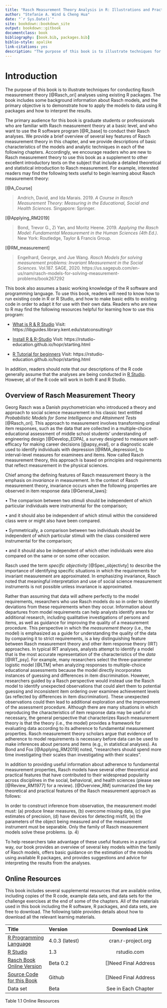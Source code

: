 ```yaml
--- 
title: "Rasch Measurement Theory Analysis in R: Illustrations and Practical Guidance for Researchers and Practitioners"
author: "Stefanie A. Wind & Cheng Hua"
date: "`r Sys.Date()`"
site: bookdown::bookdown_site
output: bookdown::gitbook
documentclass: book
bibliography: [book.bib, packages.bib]
biblio-style: apalike
link-citations: yes
description: "The purpose of this book is to illustrate techniques for conducting Rasch measurement theory analyses using existing R packages. The book includes some background information about Rasch models, and the primary objective is to demonstrate how to apply the models to data using existing R packages and how to interpret the results. The intended audience for this book is graduate students or professionals who have a basic familiarity with Rasch measurement theory and who have a basic working knowledge of the R software."
---
```


# Introduction

  The purpose of this book is to illustrate techniques for conducting Rasch measurement theory [@Rasch_ori] analyses using existing R packages. The book includes some background information about Rasch models, and the primary objective is to demonstrate how to apply the models to data using R packages and how to interpret the results.

  The primary audience for this book is graduate students or professionals who are familiar with Rasch measurement theory at a basic level, and who want to use the R software program [@R_base] to conduct their Rasch analyses. We provide a brief overview of several key features of Rasch measurement theory in this chapter, and we provide descriptions of basic characteristics of the models and analytic techniques in each of the following chapters. Accordingly, we encourage readers who are new to Rasch measurement theory to use this book as a supplement to other excellent introductory texts on the subject that include a detailed theoretical and statistical introduction to Rasch measurement. For example, interested readers may find the following texts useful to begin learning about Rasch measurement theory:

[@A_Course]

> Andrich, David, and Ida Marais. 2019. *A Course in Rasch Measurement Theory: Measuring in the Educational, Social and Health Sciences.* Singapore: Springer. 

[@Applying_RM2019]

> Bond, Trevor G., Zi Yan, and Moritz Heene. 2019. *Applying the Rasch Model: Fundamental Measurement in the Human Sciences (4th Ed.)*. New York: Routledge, Taylor & Francis Group.   

[@RM_measurement]

> Engelhard, George, and Jue Wang. *Rasch Models for solving measurement problems: Invariant Measurement in the Social Sciences.* Vol.187. SAGE, 2020.  https://us.sagepub.com/en-us/nam/rasch-models-for-solving-measurement-problems/book267292

This book also assumes a basic working knowledge of the R software and programming language. To use this book, readers will need to know how to run existing code in R or R Studio, and how to make basic edits to existing code in order to adapt it for use with their own data. Readers who are new to R may find the following resources helpful for learning how to use this program:
  
- [What is R & R Studio](https://libguides.library.kent.edu/statconsulting/r) Visit: https://libguides.library.kent.edu/statconsulting/r

- [Install R & R-Studio](https://rstudio-education.github.io/hopr/starting.html) Visit: https://rstudio-education.github.io/hopr/starting.html

- [R Tutorial for beginners](https://www.statmethods.net/r-tutorial/index.html)
Visit: https://rstudio-education.github.io/hopr/starting.html

In addition, readers should note that our descriptions of the R code generally assume that the analyses are being conducted in [R Studio](https://rstudio.com/). However, all of the R code will work in both R and R Studio.

## Overview of Rasch Measurement Theory

Georg Rasch was a Danish psychometrician who introduced a theory and approach to social science measurement in his classic text entitled *Probabilistic Models for Some Intelligence and Attainment Tests* [@Rasch_ori]. This approach to measurement involves transforming ordinal item responses, such as the data that are collected in a multiple-choice educational assessment of middle school students’ understanding of engineering design [@Develop_EDPA], a survey designed to measure self-efficacy for making career decisions [@apsy_eval], or a diagnostic scale used to identify individuals with depression [@RMA_depression], to interval-level measures for examinees and items. Now called Rasch measurement theory, this approach is based on principles and requirements that reflect measurement in the physical sciences. 

  Chief among the defining features of Rasch measurement theory is the emphasis on *invariance* in measurement. In the context of Rasch measurement theory, invariance occurs when the following properties are observed in item response data [@General_laws]: 

•	The comparison between two stimuli should be independent of which particular individuals were instrumental for the comparison; 

•	and it should also be independent of which stimuli within the considered class were or might also have been compared.

•	Symmetrically, a comparison between two individuals should be independent of which particular stimuli with the class considered were instrumental for the comparison; 

•	and it should also be independent of which other individuals were also compared on the same or on some other occasion.

  Rasch used the term *specific objectivity* [@Spec_objectivty] to describe the importance of identifying specific situations in which the requirements for invariant measurement are approximated. In emphasizing invariance, Rasch noted that meaningful interpretation and use of social science measurement instruments is not possible unless invariance is approximated.

  Rather than assuming that data will adhere perfectly to the model requirements, researchers who use Rasch models do so in order to identify deviations from these requirements when they occur. Information about departures from model requirements can help analysts identify areas for additional research, including qualitative investigations of persons and items, as well as guidance for improving the quality of a measurement procedure. This perspective in which the *measurement theory* (i.e., the model) is emphasized as a guide for understanding the quality of the data by comparing it to strict requirements, is a key distinguishing feature between Rasch measurement theory and other item response theory (IRT) approaches. In typical IRT analyses, analysts attempt to identify a model that is the most accurate representation of the characteristics of the *data* [@IRT_psy]. For example, many researchers select the three-parameter logistic model [@LTM] when analyzing responses to multiple-choice educational assessments because the model directly incorporates instances of guessing and differences in item discrimination. However, researchers guided by a Rasch perspective would instead use the Rasch model to identify unexpected observations that could alert them to potential guessing and inconsistent item ordering over examinee achievement levels (as reflected by differences in item discrimination). These unexpected observations could then lead to additional exploration and the improvement of the assessment procedure. Although there are many situations in which reproducing the characteristics of item response data may be useful or necessary, the general perspective that characterizes Rasch measurement theory is that the theory (i.e., the model) provides a framework for evaluating data according to its adherence to fundamental measurement properties. Rasch measurement theory scholars argue that evidence of adherence to model requirements is necessary before data can be used to make inferences about persons and items (e.g., in statistical analyses). As Bond and Fox [@Applying_RM2019] noted, “researchers should spend more time investigating their scales than investigating with their scales”. 

  In addition to providing useful information about adherence to fundamental measurement properties, Rasch models have several other theoretical and practical features that have contributed to their widespread popularity across disciplines in the social, behavioral, and health sciences (please see [@Review_RM1977] for a review). [@Overview_RM] summarized the key theoretical and practical features of the Rasch measurement approach as follows:

  In order to construct inference from observation, the measurement model must: (a) produce linear measures, (b) overcome missing data, (c) give estimates of precision, (d) have devices for detecting misfit, (e) the parameters of the object being measured and of the measurement instrument must be separable. Only the family of Rasch measurement models solve these problems. (p. 4)

  To help researchers take advantage of these useful features in a practical way, our book provides an overview of several key models within the family of Rasch models, offers basic guidance on the estimation of the models using available R packages, and provides suggestions and advice for interpreting the results from the analyses.
  
## Online Resources

  This book includes several supplemental resources that are available online, including copies of the R code, example data sets, and data sets for the challenge exercises at the end of some of the chapters. All of the materials used in this book including the R software, R packages, and data sets, are free to download. The following table provides details about how to download all the relevant learning materials.
  
| Title | Version | Download Link |
| :---  |  :----  | :----:  |
| [R Programming Language](https://cran.r-project.org/src/base/R-4/) | 4.0.3 (latest) | cran.r-project.org |
| [R Studio](https://rstudio.com/products/rstudio/download/) | 1.3 | rstudio.com  |
| [Rasch Book Online Version](https://bookdown.org/connect/#/apps/5286/access/1060) | Beta 0.2 | []Need Final Address |
| [Source Code for this Book](https://github.com/huacheng1985/TheRaschBook) | Github | []Need Final Address |
| Data set  | Beta | See in Each Chapter |
Table 1.1 Online Resources




    
    


